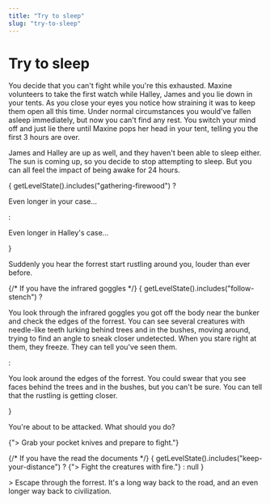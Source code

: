 ```yaml
---
title: "Try to sleep"
slug: "try-to-sleep"
---
```



# Try to sleep

You decide that you can't fight while you're this exhausted. Maxine volunteers to take the first watch while Halley, James and you lie down in your tents. As you close your eyes you notice how straining it was to keep them open all this time. Under normal circumstances you would've fallen asleep immediately, but now you can't find any rest. You switch your mind off and just lie there until Maxine pops her head in your tent, telling you the first 3 hours are over. 

James and Halley are up as well, and they haven't been able to sleep either. The sun is coming up, so you decide to stop attempting to sleep. But you can all feel the impact of being awake for 24 hours. 

{
    getLevelState().includes("gathering-firewood") 
        ? <p>Even longer in your case...</p>
        : <p>Even longer in Halley's case...</p>
}

Suddenly you hear the forrest start rustling around you, louder than ever before.

{/* If you have the infrared goggles */}
{
    getLevelState().includes("follow-stench") 
        ? <p>You look through the infrared goggles you got off the body near the bunker and check the edges of the forrest. You can see several creatures with needle-like teeth lurking behind trees and in the bushes, moving around, trying to find an angle to sneak closer undetected. When you stare right at them, they freeze. They can tell you've seen them.</p>
        : <p>You look around the edges of the forrest. You could swear that you see faces behind the trees and in the bushes, but you can't be sure. You can tell that the rustling is getting closer.</p>
}

You're about to be attacked. What should you do?

<Link to="../fight-monsters-with-knives">{"> Grab your pocket knives and prepare to fight."}</Link>

{/* If you have the read the documents */}
{
    getLevelState().includes("keep-your-distance") 
        ? <Link to="../fight-monsters-with-fire">{"> Fight the creatures with fire."}</Link>
        : null
}

<Link to="../run-through-forrest">> Escape through the forrest. It's a long way back to the road, and an even longer way back to civilization.</Link>

